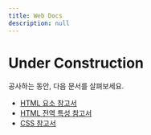 ```yaml
---
title: Web Docs
description: null
---
```


# Under Construction

공사하는 동안, 다음 문서를 살펴보세요.

- [HTML 요소 참고서](./Web/HTML/Element)
- [HTML 전역 특성 참고서](./Web/HTML/Global_attributes)
- [CSS 참고서](./Web/CSS/Reference)
